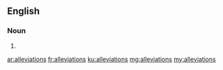 ==English==

===Noun===
{{head|en|noun plural form}}

# {{plural of|alleviation|lang=en}}

[[ar:alleviations]]
[[fr:alleviations]]
[[ku:alleviations]]
[[mg:alleviations]]
[[my:alleviations]]